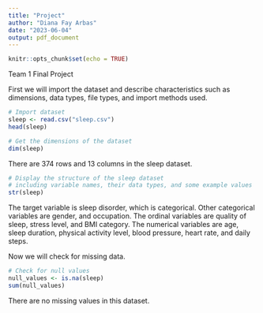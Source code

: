 ```yaml
---
title: "Project"
author: "Diana Fay Arbas"
date: "2023-06-04"
output: pdf_document
---
```


```r
knitr::opts_chunk$set(echo = TRUE)

```

Team 1 Final Project

First we will import the dataset and describe characteristics such as dimensions, data types, file types, and import methods used.

```r

# Import dataset
sleep <- read.csv("sleep.csv")
head(sleep)

```

```r

# Get the dimensions of the dataset
dim(sleep)

```

There are 374 rows and 13 columns in the sleep dataset.


```r

# Display the structure of the sleep dataset
# including variable names, their data types, and some example values
str(sleep)

```
The target variable is sleep disorder, which is categorical. Other categorical variables are gender, and occupation. The ordinal variables are quality of sleep, stress level, and BMI category. The numerical variables are age, sleep duration, physical activity level, blood pressure, heart rate, and daily steps. 

Now we will check for missing data.

```r

# Check for null values
null_values <- is.na(sleep)
sum(null_values)

```

There are no missing values in this dataset.


